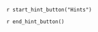 ::: {.callout-tip #lck-20.00000 collapse=true}

`r start_hint_button("Hints")`

`r end_hint_button()`



:::
